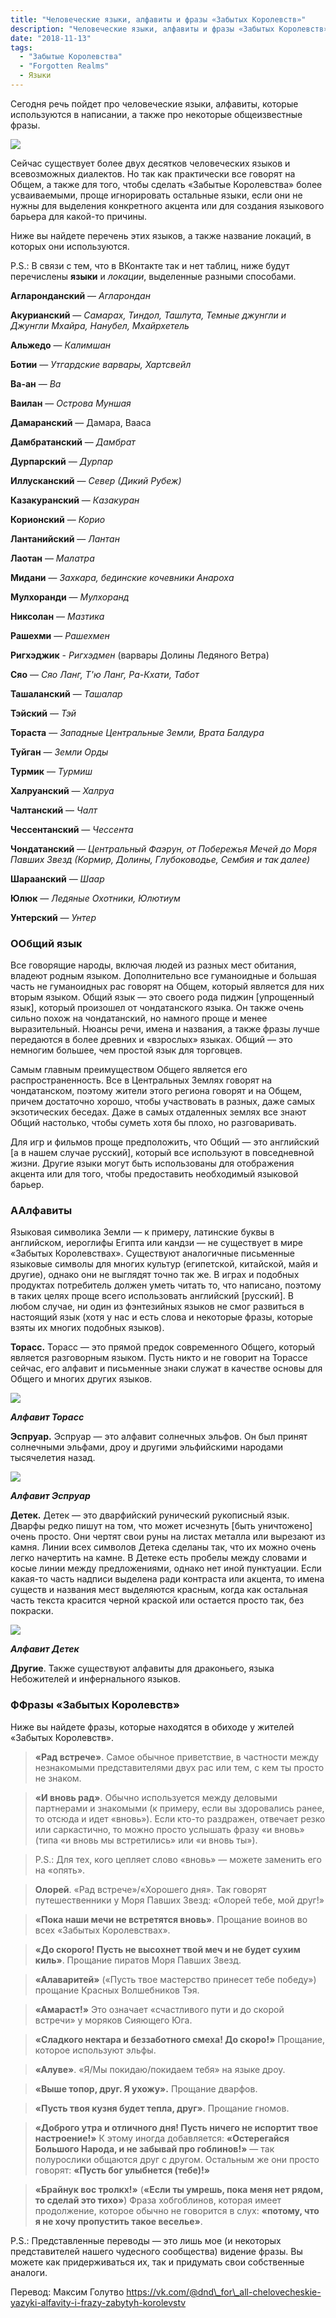 ```yaml
---
title: "Человеческие языки, алфавиты и фразы «Забытых Королевств»"
description: "Человеческие языки, алфавиты и фразы «Забытых Королевств»"
date: "2018-11-13"
tags:
  - "Забытые Королевства"
  - "Forgotten Realms"
  - Языки
---
```


Сегодня речь пойдет про человеческие языки, алфавиты, которые используются в написании, а также про некоторые общеизвестные фразы.

![](/images/21tDy5R19PQ.jpg)

Сейчас существует более двух десятков человеческих языков и всевозможных диалектов. Но так как практически все говорят на Общем, а также для того, чтобы сделать «Забытые Королевства» более усваиваемыми, проще игнорировать остальные языки, если они не нужны для выделения конкретного акцента или для создания языкового барьера для какой-то причины.

Ниже вы найдете перечень этих языков, а также название локаций, в которых они используются.

P.S.: В связи с тем, что в ВКонтакте так и нет таблиц, ниже будут перечислены **языки** и _локации_, выделенные разными способами.

**Агларонданский** — _Агларондан_

**Акурианский** — _Самарах, Тиндол, Ташлута, Темные джунгли и Джунгли Мхайра, Нанубел, Мхайрхетель_

**Альжедо** — _Калимшан_

**Ботии** — _Утгардские варвары, Хартсвейл_

**Ва-ан** — _Ва_

**Ваилан** — _Острова Муншая_

**Дамаранский** — Дамара, Вааса

**Дамбратанский** — _Дамбрат_

**Дурпарский** — _Дурпар_

**Иллусканский** — _Север (Дикий Рубеж)_

**Казакуранский** — _Казакуран_

**Корионский** — _Корио_

**Лантанийский** — _Лантан_

**Лаотан** — _Малатра_

**Мидани** — _Захкара, бединские кочевники Анароха_

**Мулхоранди** — _Мулхоранд_

**Никсолан** — _Мазтика_

**Рашехми** — _Рашехмен_

**Ригхэджик** \- _Ригхэдмен_ (варвары Долины Ледяного Ветра)

**Сяо** — _Сяо Ланг, Т'ю Ланг, Ра-Кхати, Табот_

**Ташаланский** — _Ташалар_

**Тэйский** — _Тэй_

**Тораста** — _Западные Центральные Земли, Врата Балдура_

**Туйган** — _Земли Орды_

**Турмик** — _Турмиш_

**Халруанский** — _Халруа_

**Чалтанский** — _Чалт_

**Чессентанский** — _Чессента_

**Чондатанский** — _Центральный Фаэрун, от Побережья Мечей до Моря Павших Звезд (Кормир, Долины, Глубоководье, Сембия и так далее)_

**Шараанский** — _Шаар_

**Юлюк** — _Ледяные Охотники, Юлютиум_

**Унтерский** — _Унтер_

### ООбщий язык

Все говорящие народы, включая людей из разных мест обитания, владеют родным языком. Дополнительно все гуманоидные и большая часть не гуманоидных рас говорят на Общем, который является для них вторым языком. Общий язык — это своего рода пиджин \[упрощенный язык\], который произошел от чондатанского языка. Он также очень сильно похож на чондатанский, но намного проще и менее выразительный. Нюансы речи, имена и названия, а также фразы лучше передаются в более древних и «взрослых» языках. Общий — это немногим большее, чем простой язык для торговцев.

Самым главным преимуществом Общего является его распространенность. Все в Центральных Землях говорят на чондатанском, поэтому жители этого региона говорят и на Общем, причем достаточно хорошо, чтобы участвовать в разных, даже самых экзотических беседах. Даже в самых отдаленных землях все знают Общий настолько, чтобы суметь хотя бы плохо, но разговаривать.

Для игр и фильмов проще предположить, что Общий — это английский \[а в нашем случае русский\], который все используют в повседневной жизни. Другие языки могут быть использованы для отображения акцента или для того, чтобы предоставить необходимый языковой барьер.

### ААлфавиты

Языковая символика Земли — к примеру, латинские буквы в английском, иероглифы Египта или кандзи — не существует в мире «Забытых Королевствах». Существуют аналогичные письменные языковые символы для многих культур (египетской, китайской, майя и другие), однако они не выглядят точно так же. В играх и подобных продуктах потребитель должен уметь читать то, что написано, поэтому в таких целях проще всего использовать английский \[русский\]. В любом случае, ни один из фэнтезийных языков не смог развиться в настоящий язык (хотя у нас и есть слова и некоторые фразы, которые взяты их многих подобных языков).

**Торасс.** Торасс — это прямой предок современного Общего, который является разговорным языком. Пусть никто и не говорит на Торассе сейчас, его алфавит и письменные знаки служат в качестве основы для Общего и многих других языков.



![](/images/rRwkstyVpRk.jpg)


**_Алфавит Торасс_**







**Эспруар.** Эспруар — это алфавит солнечных эльфов. Он был принят солнечными эльфами, дроу и другими эльфийскими народами тысячелетия назад.



![](/images/g1ZodY_bGP4.jpg)


**_Алфавит Эспруар_**







**Детек.** Детек — это дварфийский рунический рукописный язык. Дварфы редко пишут на том, что может исчезнуть \[быть уничтожено\] очень просто. Они чертят свои руны на листах металла или вырезают из камня. Линии всех символов Детека сделаны так, что их можно очень легко начертить на камне. В Детеке есть пробелы между словами и косые линии между предложениями, однако нет иной пунктуации. Если какая-то часть надписи выделена ради контраста или акцента, то имена существ и названия мест выделяются красным, когда как остальная часть текста красится черной краской или остается просто так, без покраски.



![](/images/pN7oY0I-O5Q.jpg)


**_Алфавит Детек_**







**Другие**. Также существуют алфавиты для драконьего, языка Небожителей и инфернального языков.

### ФФразы «Забытых Королевств»

Ниже вы найдете фразы, которые находятся в обиходе у жителей «Забытых Королевств».

> **«Рад встрече»**. Самое обычное приветствие, в частности между незнакомыми представителями двух рас или тем, с кем ты просто не знаком.

> **«И вновь рад»**. Обычно используется между деловыми партнерами и знакомыми (к примеру, если вы здоровались ранее, то отсюда и идет «вновь»). Если кто-то раздражен, отвечает резко или саркастично, то можно просто услышать фразу «и вновь» (типа «и вновь мы встретились» или «и вновь ты»).

> P.S.: Для тех, кого цепляет слово «вновь» — можете заменить его на «опять».

> **Олорей**. «Рад встрече»/«Хорошего дня». Так говорят путешественники у Моря Павших Звезд: «Олорей тебе, мой друг!»

> **«Пока наши мечи не встретятся вновь»**. Прощание воинов во всех «Забытых Королевствах».

> **«До скорого! Пусть не высохнет твой меч и не будет сухим киль»**. Прощание пиратов Моря Павших Звезд.

> **«Алаваритей»** («Пусть твое мастерство принесет тебе победу») прощание Красных Волшебников Тэя.

> **«Амараст!»** Это означает «счастливого пути и до скорой встречи» у моряков Сияющего Юга.

> **«Сладкого нектара и беззаботного смеха! До скоро!»** Прощание, которое используют эльфы.

> **«Алуве»**. «Я/Мы покидаю/покидаем тебя» на языке дроу.

> **«Выше топор, друг. Я ухожу».** Прощание дварфов.

> **«Пусть твоя кузня будет тепла, друг»**. Прощание гномов.

> **«Доброго утра и отличного дня! Пусть ничего не испортит твое настроение!»** К этому иногда добавляется: **«Остерегайся Большого Народа, и не забывай про гоблинов!»** — так полурослики общаются друг с другом. Остальным же они просто говорят: **«Пусть бог улыбнется (тебе)!»**

> **«Брайнук вос тролкх!»** (**«Если ты умрешь, пока меня нет рядом, то сделай это тихо»**) Фраза хобгоблинов, которая имеет продолжение, которое обычно не говорится в слух: **«потому, что я не хочу пропустить такое веселье»**.

P.S.: Представленные переводы — это лишь мое (и некоторых представителей нашего чудесного сообщества) видение фразы. Вы можете как придерживаться их, так и придумать свои собственные аналоги.

Перевод: Максим Голутво https://vk.com/@dnd\_for\_all-chelovecheskie-yazyki-alfavity-i-frazy-zabytyh-korolevstv
